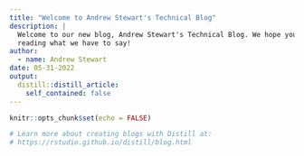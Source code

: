 ```yaml
---
title: "Welcome to Andrew Stewart's Technical Blog"
description: |
  Welcome to our new blog, Andrew Stewart's Technical Blog. We hope you enjoy 
  reading what we have to say!
author:
  - name: Andrew Stewart 
date: 05-31-2022
output:
  distill::distill_article:
    self_contained: false
---
```


```r
knitr::opts_chunk$set(echo = FALSE)

# Learn more about creating blogs with Distill at:
# https://rstudio.github.io/distill/blog.html

```



